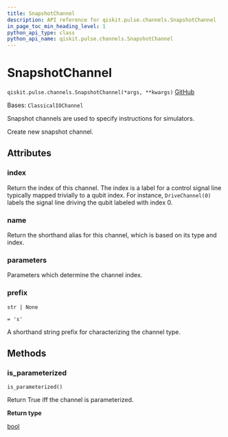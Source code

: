 ```yaml
---
title: SnapshotChannel
description: API reference for qiskit.pulse.channels.SnapshotChannel
in_page_toc_min_heading_level: 1
python_api_type: class
python_api_name: qiskit.pulse.channels.SnapshotChannel
---
```


# SnapshotChannel

<span id="qiskit.pulse.channels.SnapshotChannel" />

`qiskit.pulse.channels.SnapshotChannel(*args, **kwargs)` [GitHub](https://github.com/qiskit/qiskit/tree/main/qiskit/pulse/channels.py "view source code")

Bases: `ClassicalIOChannel`

Snapshot channels are used to specify instructions for simulators.

Create new snapshot channel.

## Attributes

<span id="qiskit.pulse.channels.SnapshotChannel.index" />

### index

Return the index of this channel. The index is a label for a control signal line typically mapped trivially to a qubit index. For instance, `DriveChannel(0)` labels the signal line driving the qubit labeled with index 0.

<span id="qiskit.pulse.channels.SnapshotChannel.name" />

### name

Return the shorthand alias for this channel, which is based on its type and index.

<span id="qiskit.pulse.channels.SnapshotChannel.parameters" />

### parameters

Parameters which determine the channel index.

<span id="qiskit.pulse.channels.SnapshotChannel.prefix" />

### prefix

`str | None`

`= 's'`

A shorthand string prefix for characterizing the channel type.

## Methods

### is\_parameterized

<span id="qiskit.pulse.channels.SnapshotChannel.is_parameterized" />

`is_parameterized()`

Return True iff the channel is parameterized.

**Return type**

[bool](https://docs.python.org/3/library/functions.html#bool "(in Python v3.12)")

